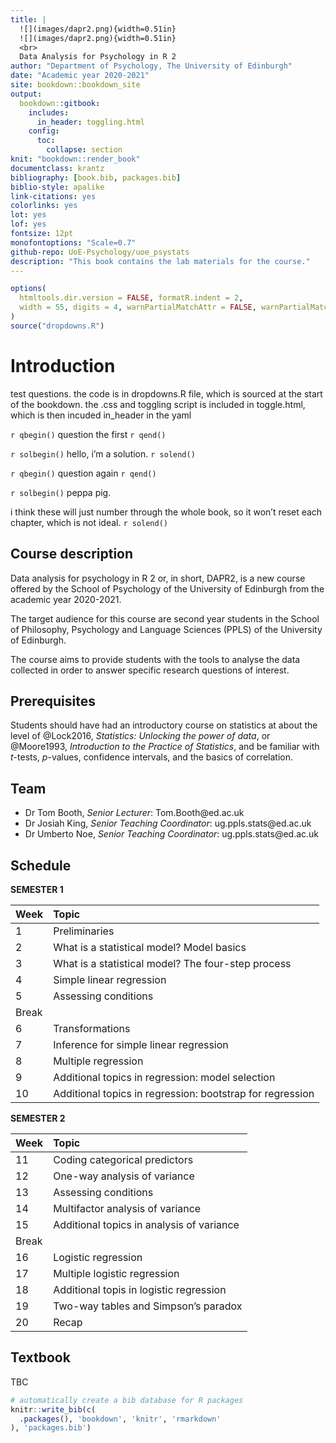 ```yaml
--- 
title: |
  ![](images/dapr2.png){width=0.51in} 
  ![](images/dapr2.png){width=0.51in} 
  <br>
  Data Analysis for Psychology in R 2
author: "Department of Psychology, The University of Edinburgh"
date: "Academic year 2020-2021"
site: bookdown::bookdown_site
output: 
  bookdown::gitbook:
    includes:
      in_header: toggling.html
    config:
      toc:
        collapse: section
knit: "bookdown::render_book"
documentclass: krantz
bibliography: [book.bib, packages.bib]
biblio-style: apalike
link-citations: yes
colorlinks: yes
lot: yes
lof: yes
fontsize: 12pt
monofontoptions: "Scale=0.7"
github-repo: UoE-Psychology/uoe_psystats
description: "This book contains the lab materials for the course."
---
```


```r
options(
  htmltools.dir.version = FALSE, formatR.indent = 2,
  width = 55, digits = 4, warnPartialMatchAttr = FALSE, warnPartialMatchDollar = FALSE
)
source("dropdowns.R")
```


# Introduction {-#chap-intro}

test questions.
the code is in dropdowns.R file, which is sourced at the start of the bookdown.
the .css and toggling script is included in toggle.html, which is then incuded in_header in the yaml


`r qbegin()`
question the first
`r qend()`

`r solbegin()`
hello, i'm a solution.
`r solend()`

`r qbegin()`
question again
`r qend()`

`r solbegin()`
peppa pig. 

i think these will just number through the whole book, so it won't reset each chapter, which is not ideal. 
`r solend()`




## Course description {-}

Data analysis for psychology in R 2 or, in short, DAPR2, is a new course offered by the School of Psychology of the University of Edinburgh from the academic year 2020-2021.

The target audience for this course are second year students in the School of Philosophy, Psychology and Language Sciences (PPLS) of the University of Edinburgh.

The course aims to provide students with the tools to analyse the data collected in order to answer specific research questions of interest.



## Prerequisites {-}

Students should have had an introductory course on statistics at about the level of @Lock2016, _Statistics: Unlocking the power of data_, or @Moore1993, _Introduction to the Practice of Statistics_, and be familiar with _t_-tests, _p_-values, confidence intervals, and the basics of correlation. 



## Team {-}

- Dr Tom Booth, _Senior Lecturer_: Tom.Booth@ed.ac.uk
- Dr Josiah King, _Senior Teaching Coordinator_: ug.ppls.stats@ed.ac.uk
- Dr Umberto Noe, _Senior Teaching Coordinator_: ug.ppls.stats@ed.ac.uk



## Schedule {-}

**SEMESTER 1**

| Week  | Topic |
|:------|:------|
| 1     | Preliminaries |
| 2     | What is a statistical model? Model basics |
| 3     | What is a statistical model? The four-step process |
| 4     | Simple linear regression |
| 5     | Assessing conditions |
| Break | |
| 6     | Transformations |
| 7     | Inference for simple linear regression |
| 8     | Multiple regression |
| 9     | Additional topics in regression: model selection |
| 10    | Additional topics in regression: bootstrap for regression |

**SEMESTER 2**

| Week  | Topic |
|:------|:------|
| 11    | Coding categorical predictors |
| 12    | One-way analysis of variance |
| 13    | Assessing conditions |
| 14    | Multifactor analysis of variance |
| 15    | Additional topics in analysis of variance |
| Break | |
| 16    | Logistic regression |
| 17    | Multiple logistic regression |
| 18    | Additional topis in logistic regression |
| 19    | Two-way tables and Simpson's paradox |
| 20    | Recap |



## Textbook {-}

TBC



```r
# automatically create a bib database for R packages
knitr::write_bib(c(
  .packages(), 'bookdown', 'knitr', 'rmarkdown'
), 'packages.bib')
```


